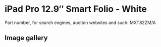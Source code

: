 
# iPad Pro 12.9″ Smart Folio - White

Part number, for search engines, auction websites and such: MXT82ZM/A

## Image gallery

<div style={{ width: "768px" }}>
  <GalleryComponent
    images={[
      {
        original: "/everysource/MXT82.png",
        thumbnail: "/everypreview/MXT82.png",
      },
      {
        original: "/everysource/MXT82_AV1.png",
        thumbnail: "/everypreview/MXT82_AV1.png",
      },
      {
        original: "/everysource/MXT82_AV2.png",
        thumbnail: "/everypreview/MXT82_AV2.png",
      },
      {
        original: "/everysource/MXT82_AV3.png",
        thumbnail: "/everypreview/MXT82_AV3.png",
      },
      {
        original: "/everysource/MXT82_AV4.png",
        thumbnail: "/everypreview/MXT82_AV4.png",
      }
    ]}
  />
</div>